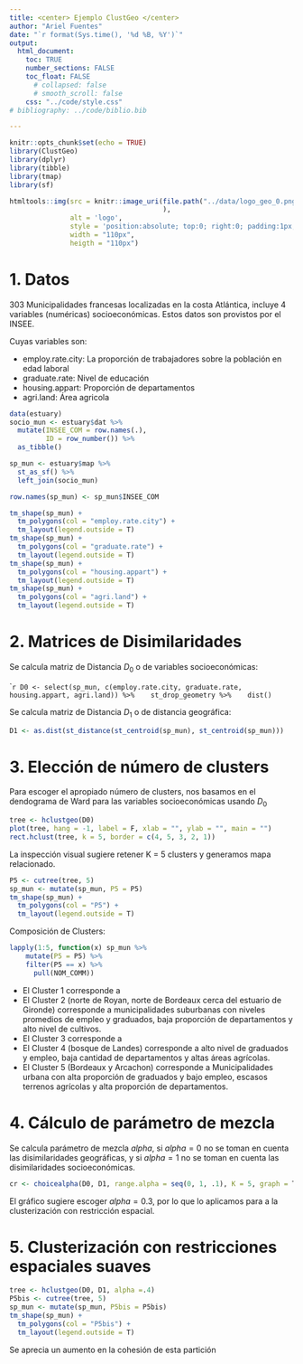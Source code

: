 ```yaml
---
title: <center> Ejemplo ClustGeo </center>
author: "Ariel Fuentes"
date: "`r format(Sys.time(), '%d %B, %Y')`"
output: 
  html_document:
    toc: TRUE
    number_sections: FALSE
    toc_float: FALSE 
      # collapsed: false
      # smooth_scroll: false
    css: "../code/style.css"
# bibliography: ../code/biblio.bib

---
```


```r
knitr::opts_chunk$set(echo = TRUE)
library(ClustGeo)
library(dplyr)
library(tibble)
library(tmap)
library(sf)
```

```r
htmltools::img(src = knitr::image_uri(file.path("../data/logo_geo_0.png")
                                      ),
               alt = 'logo',
               style = 'position:absolute; top:0; right:0; padding:1px;',
               width = "110px",
               heigth = "110px")
```

# 1. Datos

303 Municipalidades francesas localizadas en la costa Atlántica, incluye 4 variables (numéricas) socioeconómicas. Estos datos son provistos por el INSEE.

Cuyas variables son:

- employ.rate.city: La proporción de trabajadores sobre la población en edad laboral
- graduate.rate: Nivel de educación
- housing.appart: Proporción de departamentos
- agri.land: Área agricola

````r
data(estuary)
socio_mun <- estuary$dat %>% 
  mutate(INSEE_COM = row.names(.),
         ID = row_number()) %>%
  as_tibble() 

sp_mun <- estuary$map %>% 
  st_as_sf() %>%
  left_join(socio_mun)

row.names(sp_mun) <- sp_mun$INSEE_COM

tm_shape(sp_mun) +
  tm_polygons(col = "employ.rate.city") + 
  tm_layout(legend.outside = T)
tm_shape(sp_mun) +
  tm_polygons(col = "graduate.rate") +
  tm_layout(legend.outside = T)
tm_shape(sp_mun) +
  tm_polygons(col = "housing.appart") + 
  tm_layout(legend.outside = T)
tm_shape(sp_mun) +
  tm_polygons(col = "agri.land") +
  tm_layout(legend.outside = T)
````

# 2. Matrices de Disimilaridades

Se calcula matriz de Distancia $D_0$ o de variables socioeconómicas:

`````r
D0 <- select(sp_mun, c(employ.rate.city, graduate.rate, housing.appart, agri.land)) %>% 
  st_drop_geometry %>% 
  dist()
````

Se calcula matriz de Distancia $D_1$ o de distancia geográfica:

````r
D1 <- as.dist(st_distance(st_centroid(sp_mun), st_centroid(sp_mun)))
````

# 3. Elección de número de clusters

Para escoger el apropiado número de clusters, nos basamos en el dendograma de Ward para las variables socioeconómicas usando $D_0$

````r
tree <- hclustgeo(D0)
plot(tree, hang = -1, label = F, xlab = "", ylab = "", main = "")
rect.hclust(tree, k = 5, border = c(4, 5, 3, 2, 1))
````

La inspección visual sugiere retener K = 5 clusters y generamos mapa relacionado.

````r
P5 <- cutree(tree, 5)
sp_mun <- mutate(sp_mun, P5 = P5)
tm_shape(sp_mun) +
  tm_polygons(col = "P5") +
  tm_layout(legend.outside = T)
````

Composición de Clusters:

````r
lapply(1:5, function(x) sp_mun %>%
    mutate(P5 = P5) %>%
    filter(P5 == x) %>%
      pull(NOM_COMM))
````

- El Cluster 1 corresponde a 
- El Cluster 2 (norte de Royan, norte de Bordeaux cerca del estuario de Gironde) corresponde a municipalidades suburbanas con niveles promedios de empleo y graduados, baja proporción de departamentos y alto nivel de cultivos. 
- El Cluster 3 corresponde a 
- El Cluster 4 (bosque de Landes) corresponde a alto nivel de graduados y empleo, baja cantidad de departamentos y altas áreas agrícolas.
- El Cluster 5 (Bordeaux y Arcachon) corresponde a Municipalidades urbana con alta proporción de graduados y bajo empleo, escasos terrenos agrícolas y alta proporción de departamentos.

# 4. Cálculo de parámetro de mezcla 

Se calcula parámetro de mezcla $alpha$, si $alpha = 0$ no se toman en cuenta las disimilaridades geográficas, y si  $alpha = 1$ no se toman en cuenta las disimilaridades socioeconómicas.

````r
cr <- choicealpha(D0, D1, range.alpha = seq(0, 1, .1), K = 5, graph = T)
````

El gráfico sugiere escoger $alpha = 0.3$, por lo que lo aplicamos para a la clusterización con restricción espacial.

# 5. Clusterización con restricciones espaciales suaves

````r
tree <- hclustgeo(D0, D1, alpha =.4)
P5bis <- cutree(tree, 5)
sp_mun <- mutate(sp_mun, P5bis = P5bis)
tm_shape(sp_mun) +
  tm_polygons(col = "P5bis") +
  tm_layout(legend.outside = T)
````

Se aprecia un aumento en la cohesión de esta partición

